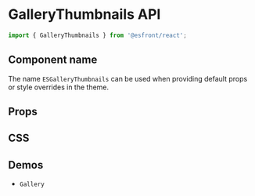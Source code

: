 
<Meta title="Components API/GalleryThumbnails" />

# GalleryThumbnails API

```js
import { GalleryThumbnails } from '@esfront/react';
```

## Component name

The name `ESGalleryThumbnails` can be used when providing default props or style overrides in the theme.

## Props

<TableInterface name="GalleryThumbnailsProps" variant="props" />

## CSS

<TableInterface name="GalleryThumbnailsClasses" variant="css" />

## Demos

<ul>
  <li>
    <LinkTo kind="components-gallery" story="demo">
      <code>Gallery</code>
    </LinkTo>
  </li>
</ul>
